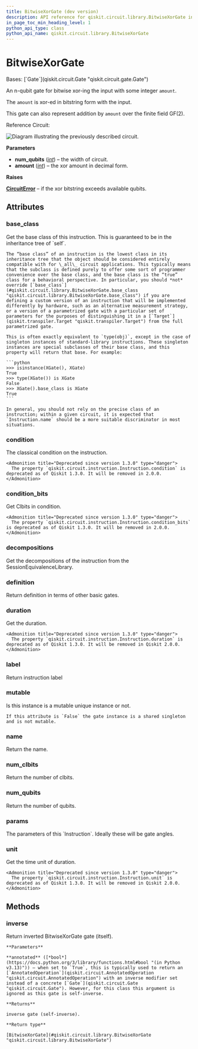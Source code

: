 ```yaml
---
title: BitwiseXorGate (dev version)
description: API reference for qiskit.circuit.library.BitwiseXorGate in the dev version of qiskit
in_page_toc_min_heading_level: 1
python_api_type: class
python_api_name: qiskit.circuit.library.BitwiseXorGate
---
```


# BitwiseXorGate

<Class id="qiskit.circuit.library.BitwiseXorGate" isDedicatedPage={true} github="https://github.com/Qiskit/qiskit/tree/main/qiskit/circuit/library/boolean_logic/quantum_xor.py#L82-L153" signature="qiskit.circuit.library.BitwiseXorGate(num_qubits, amount)" modifiers="class">
  Bases: [`Gate`](qiskit.circuit.Gate "qiskit.circuit.gate.Gate")

  An n-qubit gate for bitwise xor-ing the input with some integer `amount`.

  The `amount` is xor-ed in bitstring form with the input.

  This gate can also represent addition by `amount` over the finite field GF(2).

  Reference Circuit:

  ![Diagram illustrating the previously described circuit.](/images/api/qiskit/dev/qiskit-circuit-library-BitwiseXorGate-1.png)

  **Parameters**

  *   **num\_qubits** ([*int*](https://docs.python.org/3/library/functions.html#int "(in Python v3.13)")) – the width of circuit.
  *   **amount** ([*int*](https://docs.python.org/3/library/functions.html#int "(in Python v3.13)")) – the xor amount in decimal form.

  **Raises**

  [**CircuitError**](circuit#qiskit.circuit.CircuitError "qiskit.circuit.CircuitError") – if the xor bitstring exceeds available qubits.

  ## Attributes

  ### base\_class

  <Attribute id="qiskit.circuit.library.BitwiseXorGate.base_class">
    Get the base class of this instruction. This is guaranteed to be in the inheritance tree of `self`.

    The “base class” of an instruction is the lowest class in its inheritance tree that the object should be considered entirely compatible with for \_all\_ circuit applications. This typically means that the subclass is defined purely to offer some sort of programmer convenience over the base class, and the base class is the “true” class for a behavioral perspective. In particular, you should *not* override [`base_class`](#qiskit.circuit.library.BitwiseXorGate.base_class "qiskit.circuit.library.BitwiseXorGate.base_class") if you are defining a custom version of an instruction that will be implemented differently by hardware, such as an alternative measurement strategy, or a version of a parametrized gate with a particular set of parameters for the purposes of distinguishing it in a [`Target`](qiskit.transpiler.Target "qiskit.transpiler.Target") from the full parametrized gate.

    This is often exactly equivalent to `type(obj)`, except in the case of singleton instances of standard-library instructions. These singleton instances are special subclasses of their base class, and this property will return that base. For example:

    ```python
    >>> isinstance(XGate(), XGate)
    True
    >>> type(XGate()) is XGate
    False
    >>> XGate().base_class is XGate
    True
    ```

    In general, you should not rely on the precise class of an instruction; within a given circuit, it is expected that `Instruction.name` should be a more suitable discriminator in most situations.
  </Attribute>

  ### condition

  <Attribute id="qiskit.circuit.library.BitwiseXorGate.condition">
    The classical condition on the instruction.

    <Admonition title="Deprecated since version 1.3.0" type="danger">
      The property `qiskit.circuit.instruction.Instruction.condition` is deprecated as of Qiskit 1.3.0. It will be removed in 2.0.0.
    </Admonition>
  </Attribute>

  ### condition\_bits

  <Attribute id="qiskit.circuit.library.BitwiseXorGate.condition_bits">
    Get Clbits in condition.

    <Admonition title="Deprecated since version 1.3.0" type="danger">
      The property `qiskit.circuit.instruction.Instruction.condition_bits` is deprecated as of Qiskit 1.3.0. It will be removed in 2.0.0.
    </Admonition>
  </Attribute>

  ### decompositions

  <Attribute id="qiskit.circuit.library.BitwiseXorGate.decompositions">
    Get the decompositions of the instruction from the SessionEquivalenceLibrary.
  </Attribute>

  ### definition

  <Attribute id="qiskit.circuit.library.BitwiseXorGate.definition">
    Return definition in terms of other basic gates.
  </Attribute>

  ### duration

  <Attribute id="qiskit.circuit.library.BitwiseXorGate.duration">
    Get the duration.

    <Admonition title="Deprecated since version 1.3.0" type="danger">
      The property `qiskit.circuit.instruction.Instruction.duration` is deprecated as of Qiskit 1.3.0. It will be removed in Qiskit 2.0.0.
    </Admonition>
  </Attribute>

  ### label

  <Attribute id="qiskit.circuit.library.BitwiseXorGate.label">
    Return instruction label
  </Attribute>

  ### mutable

  <Attribute id="qiskit.circuit.library.BitwiseXorGate.mutable">
    Is this instance is a mutable unique instance or not.

    If this attribute is `False` the gate instance is a shared singleton and is not mutable.
  </Attribute>

  ### name

  <Attribute id="qiskit.circuit.library.BitwiseXorGate.name">
    Return the name.
  </Attribute>

  ### num\_clbits

  <Attribute id="qiskit.circuit.library.BitwiseXorGate.num_clbits">
    Return the number of clbits.
  </Attribute>

  ### num\_qubits

  <Attribute id="qiskit.circuit.library.BitwiseXorGate.num_qubits">
    Return the number of qubits.
  </Attribute>

  ### params

  <Attribute id="qiskit.circuit.library.BitwiseXorGate.params">
    The parameters of this `Instruction`. Ideally these will be gate angles.
  </Attribute>

  ### unit

  <Attribute id="qiskit.circuit.library.BitwiseXorGate.unit">
    Get the time unit of duration.

    <Admonition title="Deprecated since version 1.3.0" type="danger">
      The property `qiskit.circuit.instruction.Instruction.unit` is deprecated as of Qiskit 1.3.0. It will be removed in Qiskit 2.0.0.
    </Admonition>
  </Attribute>

  ## Methods

  ### inverse

  <Function id="qiskit.circuit.library.BitwiseXorGate.inverse" github="https://github.com/Qiskit/qiskit/tree/main/qiskit/circuit/library/boolean_logic/quantum_xor.py#L141-L153" signature="inverse(annotated=False)">
    Return inverted BitwiseXorGate gate (itself).

    **Parameters**

    **annotated** ([*bool*](https://docs.python.org/3/library/functions.html#bool "(in Python v3.13)")) – when set to `True`, this is typically used to return an [`AnnotatedOperation`](qiskit.circuit.AnnotatedOperation "qiskit.circuit.AnnotatedOperation") with an inverse modifier set instead of a concrete [`Gate`](qiskit.circuit.Gate "qiskit.circuit.Gate"). However, for this class this argument is ignored as this gate is self-inverse.

    **Returns**

    inverse gate (self-inverse).

    **Return type**

    [BitwiseXorGate](#qiskit.circuit.library.BitwiseXorGate "qiskit.circuit.library.BitwiseXorGate")
  </Function>
</Class>

